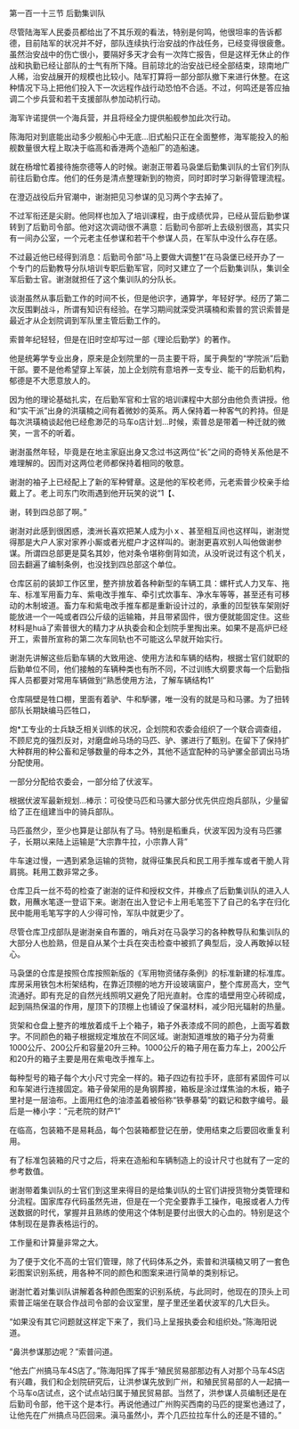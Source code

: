 

第一百一十三节 后勤集训队

尽管陆海军人民委员都给出了不其乐观的看法，特别是何鸣，他很坦率的告诉都德，目前陆军的状况并不好，部队连续执行治安战的作战任务，已经变得很疲惫。虽然治安战中的伤亡很小，要隔好多天才会有一次阵亡报告，但是这样无休止的作战和执勤已经让部队的士气有所下降。目前琼北的治安战已经全部结束，琼南地广人稀，治安战展开的规模也比较小。陆军打算将一部分部队撤下来进行休整。在这种情况下马上把他们投入下一次远程作战行动恐怕不合适。不过，何鸣还是答应抽调二个步兵营和若干支援部队参加动机行动。

海军许诺提供一个海兵营，并且将经全力提供船舰参加此次行动。

陈海阳对到底能出动多少舰船心中无底…旧式船只正在全面整修，海军能投入的船舰数量很大程上取决于临高和香港两个造船厂的造船速。

就在杨增忙着接待施奈德等人的时候。谢澍正带着马袅堡后勤集训队的士官们列队前往后勤仓库。他们的任务是清点整理新到的物资，同时即时学习新得管理流程。

在澄迈战役后升官潮中，谢澍把见习参谋的见习两个字去掉了。

不过军衔还是尖尉。他同样也加入了培训课程，由于成绩优异，已经从营后勤参谋转到了后勤司令部。他对这次调动很不满意：后勤司令部听上去级别很高，其实只有一间办公室，一个元老主任参谋和若干个参谋人员，在军队中没什么存在感。

不过最近他已经得到消息：后勤司令部“马上要做大调整1”在马袅堡已经开办了一个专门的后勤教导分队培训专职后勤军官，同时又建立了一个后勤集训队，集训全军后勤士官。谢澍就担任了这个集训队的分队长。

谈澍虽然从事后勤工作的时间不长，但是他识字，通算学，年轻好学。经历了第二次反围剿战斗，所谓有知识有经验。在学习期间就深受洪璜楠和索普的赏识索普是最近才从企划院调到军队里主管后勤工作的。

索普年纪轻轻，但是在旧时空却写过一部《理论后勤学》的著作。

他是统筹学专业出身，原来是企划院里的一员主要干将，属于典型的“学院派”后勤干部。要不是他希望穿上军装，加上企划院有意培养一支专业、能干的后勤机构，郁德是不大愿意放人的。

因为他的理论基础扎实，在后勤军官和士官的培训课程中大部分由他负责讲授。他和“实干派”出身的洪璜楠之间有着微妙的英系。两人保持着一种客气的矜持。但是每次洪璜楠谈起他已经愈渺茫的马车o店计划…时候，索普总是带着一种迁就的微笑，一言不的听着。

谢澍虽然年轻，毕竟是在地主家庭出身又念过书这两位“长”之间的奇特关系他是不难理解的。因而对这两位老师都保持着相同的敬意。

谢澍的袖子上已经配上了新的军种臂章。这是他的军校老师，元老索普少校亲手给戴上了。老上司东门吹雨遇到他开玩笑的说“1【、

谢，转到四总部了啊。”

谢澍对此感到很困惑，澳洲长喜欢把某人成为小ｘ、甚至相互间也这样叫，谢澍觉得那是大户人家对家养小厮或者光棍户才这样叫的。谢澍更喜欢别人叫他做谢参谋。所谓四总部更是莫名其妙，他对条令堪称倒背如流，从没听说过有这个机关，回去翻遍了编制条例，也没找到四总部这个单位。

仓库区前的装卸工作区里，整齐排放着各种新型的车辆工具：螺杆式人力叉车、拖车、标准军用畜力车、紫电改手推车、牵引式炊事车、净水车等等，甚至还有可移动的木制坡道。畜力车和紫电改手推车都是重新设计过的，承重的凹型铁车架刚好能放进一个一吨或者四公斤级的运输箱，并且带紧固件，很方便就能固定住。这些材料是huā了索普很大的精力才从执委会和企划院手里掏出来。如果不是高炉已经开工，索普所宣称的第二次车同轨也不可能这么早就开始实行。

谢澍先讲解这些后勤车辆的大致用途、使用方法和车辆的结构，根据士官们就职的后勤单位不同，他们接触的车辆种类也有所不同，不过训练大纲要求每一个后勤指挥人员都要对常用车辆做到“熟悉使用方法，了解车辆结构1”

仓库隔壁是牲口棚，里面有着驴、牛和馿骡，唯一没有的就是马和马骡。为了扭转部队长期缺编马匹牲口，

炮*工专业的士兵缺乏相关训练的状况，企划院和农委会组织了一个联合调查组，不顾尼克的强烈反对，对磨盘岭马场的马匹、驴、骡进行了甄别。在留下了保持扩大种群用的种公畜和足够数量的母本之外，其他不适宜配种的马驴骡全部调出马场分配使用。

一部分分配给农委会，一部分给了伏波军。

根据伏波军最新规划…棒示：可役使马匹和马骡大部分优先供应炮兵部队，少量留给了正在组建当中的骑兵部队。

马匹虽然少，至少也算是让部队有了马。特别是稻重兵，伏波军因为没有马匹骡子，长期以来陆上运输是“大宗靠牛拉，小宗靠人背”

牛车速过慢，一遇到紧急运输的货物，就得征集民兵和民工用手推车或者干脆人背肩挑。耗用工数非常之多。

仓库卫兵一丝不芶的检查了谢澍的证件和授权文件，并橡点了后勤集训队的进入人数，用蘸水笔逐一登诏下来。谢澍在出入登记卡上用毛笔签下了自己的名字在归化民中能用毛笔写字的人少得可怜，军队中就更少了。

尽管仓库卫戍部队是谢澍亲自布置的，哨兵对在马袅学习的各种教导队和集训队的大部分人也脸熟，但是自从某个士兵在突击检查中被抓了典型后，没人再敢掉以轻心。

马袅堡的仓库是按照仓库按照新版的《军用物资储存条例》的标准新建的标准库。库房采用铁包木桁架结构，在靠近顶棚的地方开设玻璃窗户，整个库房高大，空气流通好。即有充足的自然光线照明又避免了阳光直射。仓库的墙壁用空心砖砌成，起到隔热保温的作用，屋顶下的顶棚上也铺设了保温材料，减少阳光辐射的热量。

货架和仓盘上整齐的堆放着成千上个箱子，箱子外表漆成不同的颜色，上面写着数字。不同颜色的箱子根据规定堆放在不同区域。谢澍知道堆放的箱子分为荷重1000公斤、200公斤和容量20升三种。1000公斤的箱子用在畜力车上，200公斤和20升的箱子主要是用在紫电改手推车上。

每种型号的箱子每个大小尺寸完全一样的。箱子四边有拉手环，底部有紧固件可以和车架进行连接固定。箱子骨架用的是角钢葬接，箱板是涂过煤焦油的木板，箱子里衬是一层油布。上面用红色的油漆盖着被俗称“铁拳暴菊”的戳记和数字编号。最后是一棒小字：“元老院的财产1”

在临高，包装箱不是易耗品，每个包装箱都登记在册，使用结束之后要回收重复利用。

有了标准包装箱的尺寸之后，将来在造船和车辆制造上的设计尺寸也就有了一定的参考数值。

谢澍带着集训队的士官们到这里来得目的是给集训队的士官们讲授货物分类管理和分流程。国家库存代码虽然先进，但是在一个完全要靠手工操作，电报或者人力传送数据的时代，掌握并且熟练的使用这个体制是要付出很大的心血的。特别是这个体制现在是靠表格运行的。

工作量和计算量非常之大。

为了便于文化不高的士官们管理，除了代码体系之外，索普和洪璜楠又明了一套色彩图案识别系统，用各种不同的颜色和图案来进行简单的类别标记。

谢澍忙着对集训队讲解着各种颜色图案的识别系统，与此同时，他现在的顶头上司索普正端坐在联合作战司令部的会议室里，屋子里还坐着伏波军的几大巨头。

“如果没有其它问题就这样定下来了，我们马上呈报执委会和组织处。”陈海阳说道。

“鼻洪参谋那边呢？”索普问道。

“他去广州搞马车4S店了。”陈海阳挥了挥手“殖民贸易部那边有人对那个马车4S店有兴趣，我们和企划院研究后，让洪参谋先放到广州，和殖民贸易部的人一起搞一个马车o店试点，这个试点站归属于殖民贸易部。当然了，洪参谋人员编制还是在后勤司令部，他干这个是本行。再说他通过广州购买西南的马匹的提案也通过了，让他先在广州搞点马匹回来。滇马虽然小，弄个几匹拉拉车什么的还是不错的。”

